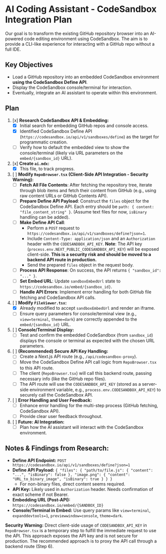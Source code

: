 # AI Coding Assistant - CodeSandbox Integration Plan

Our goal is to transform the existing GitHub repository browser into an AI-powered code editing environment using CodeSandbox. The aim is to provide a CLI-like experience for interacting with a GitHub repo without a full IDE.

## Key Objectives

- Load a GitHub repository into an embedded CodeSandbox environment **using the CodeSandbox Define API**.
- Display the CodeSandbox console/terminal for interaction.
- Eventually, integrate an AI assistant to operate within this environment.

## Plan

1.  [x] **Research CodeSandbox API & Embedding:**
    *   [x] Initial search for embedding GitHub repos and console access.
    *   [x] Identified CodeSandbox Define API (`https://codesandbox.io/api/v1/sandboxes/define`) as the target for programmatic creation.
    *   [ ] Verify how to default the embedded view to show the console/terminal (likely via URL parameters on the `embed/{sandbox_id}` URL).
2.  [x] **Create `ai.mdx`:**
    *   [x] This file, to track progress.
3.  [ ] **Modify `RepoBrowser.tsx` (Client-Side API Integration - **Security Warning**):**
    *   [ ] **Fetch All File Contents**: After fetching the repository tree, iterate through blob items and fetch their content from GitHub (e.g., using raw content URLs or GitHub Contents API).
    *   [ ] **Prepare Define API Payload**: Construct the `files` object for the CodeSandbox Define API. Each entry should be `path: { content: "file_content_string" }`. (Assume text files for now, `isBinary` handling can be added).
    *   [ ] **Make Define API Call**:
        *   Perform a `POST` request to `https://codesandbox.io/api/v1/sandboxes/define?json=1`.
        *   Include `Content-Type: application/json` and an `Authorization` header with the `CODESANDBOX_API_KEY`. **Note**: The API key (`process.env.NEXT_PUBLIC_CODESANDBOX_API_KEY`) will be exposed client-side. **This is a security risk and should be moved to a backend API route in production.**
        *   Send the prepared `files` object in the request body.
    *   [ ] **Process API Response**: On success, the API returns `{ "sandbox_id": "..." }`.
    *   [ ] **Set Embed URL**: Update `sandboxEmbedUrl` state to `https://codesandbox.io/embed/{sandbox_id}`.
    *   [ ] **Handle API Errors**: Implement error handling for both GitHub file fetching and CodeSandbox API calls.
4.  [ ] **Modify `FileViewer.tsx`:**
    *   [x] Already modified to accept `sandboxEmbedUrl` and render an iframe.
    *   [ ] Ensure query parameters for console/terminal view (e.g., `view=terminal`, `theme=dark`) are correctly appended to the `embed/{sandbox_id}` URL.
5.  [ ] **Console/Terminal Display:**
    *   [ ] Test and confirm the embedded CodeSandbox (from `sandbox_id`) displays the console or terminal as expected with the chosen URL parameters.
6.  [ ] **(Recommended) Secure API Key Handling:**
    *   [ ] Create a Next.js API route (e.g., `/api/codesandbox-proxy`).
    *   [ ] Move the CodeSandbox Define API call logic from `RepoBrowser.tsx` to this API route.
    *   [ ] The client (`RepoBrowser.tsx`) will call this backend route, passing necessary info (like the GitHub repo files).
    *   [ ] The API route will use the `CODESANDBOX_API_KEY` (stored as a server-side environment variable, e.g., `process.env.CODESANDBOX_API_KEY`) to securely call the CodeSandbox API.
7.  [ ] **Error Handling and User Feedback:**
    *   [ ] Enhance error handling for the multi-step process (GitHub fetching, CodeSandbox API).
    *   [ ] Provide clear user feedback throughout.
8.  [ ] **Future: AI Integration:**
    *   [ ] Plan how the AI assistant will interact with the CodeSandbox environment.

## Notes & Findings from Research:

*   **Define API Endpoint:** `POST https://codesandbox.io/api/v1/sandboxes/define?json=1`
*   **Define API Payload:** `{ "files": { "path/to/file.js": { "content": "...", "isBinary": false }, "image.png": { "content": "URL_to_binary_image", "isBinary": true } } }`
    *   For non-binary files, direct content seems required.
*   **API Key:** Likely used in `Authorization` header. Needs confirmation of exact scheme if not Bearer.
*   **Embedding URL (Post-API):** `https://codesandbox.io/embed/{SANDBOX_ID}`
*   **Console/Terminal in Embed:** Use query params like `view=terminal`, `expanddevtools=1`, `previewwindow=console`, `theme=dark`.

**Security Warning:** Direct client-side usage of `CODESANDBOX_API_KEY` in `RepoBrowser.tsx` is a temporary step to fulfill the immediate request to use the API. This approach exposes the API key and is not secure for production. The recommended approach is to proxy the API call through a backend route (Step 6).

